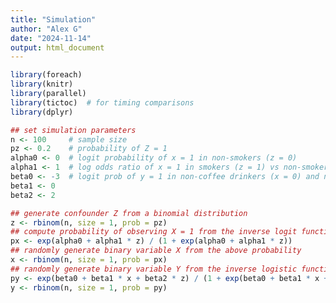 ```yaml
---
title: "Simulation"
author: "Alex G"
date: "2024-11-14"
output: html_document
---
```


```r
library(foreach)
library(knitr)
library(parallel)
library(tictoc)  # for timing comparisons
library(dplyr)
```

```r
## set simulation parameters
n <- 100     # sample size
pz <- 0.2    # probability of Z = 1
alpha0 <- 0  # logit probability of x = 1 in non-smokers (z = 0)    
alpha1 <- 1  # log odds ratio of x = 1 in smokers (z = 1) vs non-smokers
beta0 <- -3  # logit prob of y = 1 in non-coffee drinkers (x = 0) and non-smokers (z = 0)
beta1 <- 0       
beta2 <- 2

## generate confounder Z from a binomial distribution
z <- rbinom(n, size = 1, prob = pz)
## compute probability of observing X = 1 from the inverse logit function
px <- exp(alpha0 + alpha1 * z) / (1 + exp(alpha0 + alpha1 * z))
## randomly generate binary variable X from the above probability
x <- rbinom(n, size = 1, prob = px)
## randomly generate binary variable Y from the inverse logistic function
py <- exp(beta0 + beta1 * x + beta2 * z) / (1 + exp(beta0 + beta1 * x + beta2 * z))
y <- rbinom(n, size = 1, prob = py)
```


```r
```


```r
```


```r
```

